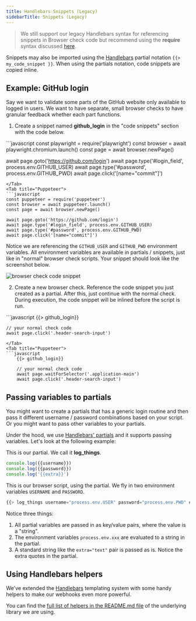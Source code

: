 ```yaml
---
title: Handlebars Snippets (Legacy)
sidebarTitle: Snippets (Legacy)
---
```


> We still support our legacy Handlebars syntax for referencing snippets in Browser check code but recommend using the **require**
> syntax discussed [here](/snippets/).

Snippets may also be imported using the [Handlebars](https://handlebarsjs.com/guide/partials.html) partial notation `{{> my_code_snippet }}`. When using the partials notation, code snippets are copied inline.

## Example: GitHub login

Say we want to validate some parts of the GitHub website only available to logged in users. We want to have separate, small
browser checks to have granular feedback whether each part functions.

1. Create a snippet named **github_login** in the "code snippets" section with the code below.

<Tabs>
<Tab title="Playwright">
```javascript 
const playwright = require('playwright')
const browser = await playwright.chromium.launch()
const page = await browser.newPage()

await page.goto('https://github.com/login')
await page.type('#login_field', process.env.GITHUB_USER)
await page.type('#password', process.env.GITHUB_PWD)
await page.click('[name="commit"]')
```
</Tab>
<Tab title="Puppeteer">
```javascript
const puppeteer = require('puppeteer')
const browser = await puppeteer.launch()
const page = await browser.newPage()

await page.goto('https://github.com/login')
await page.type('#login_field', process.env.GITHUB_USER)
await page.type('#password', process.env.GITHUB_PWD)
await page.click('[name="commit"]')
```
</Tab>
</Tabs>

Notice we are referencing the `GITHUB_USER` and `GITHUB_PWD` environment variables. All environment variables are available
in partials / snippets, just like in "normal" browser check scripts. Your snippet should look like the screenshot below.

![browser check code snippet](/images/browser-checks/code-snippet.png)

2. Create a new browser check. Reference the code snippet you just created as a partial. After this, just continue with the normal check.
   During execution, the code snippet will be inlined before the script is run.

<Tabs>
    <Tab title="Playwright">
```javascript
    {{> github_login}}

    // your normal check code
    await page.click('.header-search-input')
```
</Tab>
<Tab title="Puppeteer">
```javascript
    {{> github_login}}

    // your normal check code
    await page.waitForSelector('.application-main')
    await page.click('.header-search-input')
```
</Tab>
</Tabs>

## Passing variables to partials

You might want to create a partials that has a generic login routine and then pass it different username / password combinations
based on your script. Or you might want to pass other variables to your partials.

Under the hood, we use [Handlebars' partials](https://handlebarsjs.com/guide/partials.html#basic-partials) and it supports
passing variables. Let's look at the following example:

This is our partial. We call it **log_things**.

```javascript
console.log({{username}})
console.log({{password}})
console.log('{{extra}}')
```

This is our browser script, using the partial. We fly in two environment variables `USERNAME` and `PASSWORD`.

```javascript       
{{> log_things username="process.env.USER" password="process.env.PWD" extra="text" }}
```
Notice three things:
1. All partial variables are passed in as key/value pairs, where the value is a "string".
2. The environment variables `process.env.xxx` are evaluated to a string in the partial.
3. A standard string like the `extra="text"` pair is passed as is. Notice the extra quotes in the partial.

## Using Handlebars helpers

We've extended the [Handlebars](https://handlebarsjs.com/) templating system with some handy helpers to make our webhooks
even more powerful.

You can find the [full list of helpers in the README.md file](https://github.com/checkly/handlebars) of the underlying library we are using.
